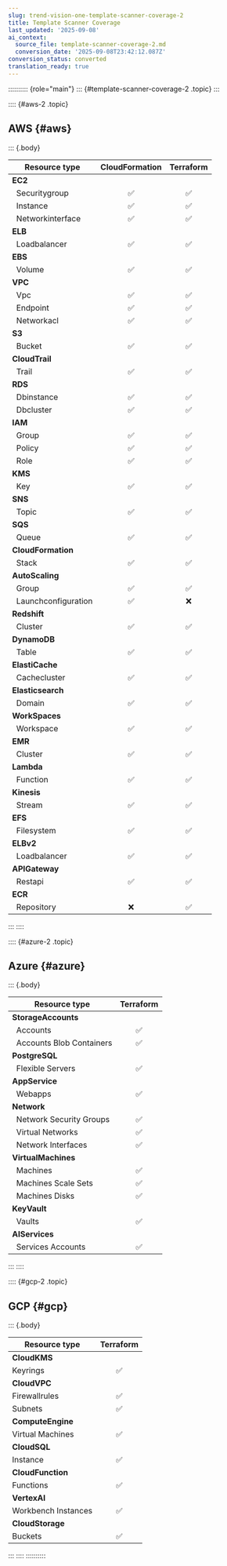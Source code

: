 ```yaml
---
slug: trend-vision-one-template-scanner-coverage-2
title: Template Scanner Coverage
last_updated: '2025-09-08'
ai_context:
  source_file: template-scanner-coverage-2.md
  conversion_date: '2025-09-08T23:42:12.087Z'
conversion_status: converted
translation_ready: true
---
```


:::::::::: {role="main"}
::: {#template-scanner-coverage-2 .topic}
:::

:::: {#aws-2 .topic}
## AWS {#aws}

::: {.body}

<table>
<thead>
<tr>
<th>Resource type</th>
<th style="text-align: center;">CloudFormation</th>
<th style="text-align: center;">Terraform</th>
</tr>
</thead>
<tbody>
<tr>
<td><strong>EC2</strong></td>
<td style="text-align: center;"></td>
<td style="text-align: center;"></td>
</tr>
<tr>
<td>  Securitygroup</td>
<td style="text-align: center;">✅</td>
<td style="text-align: center;">✅</td>
</tr>
<tr>
<td>  Instance</td>
<td style="text-align: center;">✅</td>
<td style="text-align: center;">✅</td>
</tr>
<tr>
<td>  Networkinterface</td>
<td style="text-align: center;">✅</td>
<td style="text-align: center;">✅</td>
</tr>
<tr>
<td><strong>ELB</strong></td>
<td style="text-align: center;"></td>
<td style="text-align: center;"></td>
</tr>
<tr>
<td>  Loadbalancer</td>
<td style="text-align: center;">✅</td>
<td style="text-align: center;">✅</td>
</tr>
<tr>
<td><strong>EBS</strong></td>
<td style="text-align: center;"></td>
<td style="text-align: center;"></td>
</tr>
<tr>
<td>  Volume</td>
<td style="text-align: center;">✅</td>
<td style="text-align: center;">✅</td>
</tr>
<tr>
<td><strong>VPC</strong></td>
<td style="text-align: center;"></td>
<td style="text-align: center;"></td>
</tr>
<tr>
<td>  Vpc</td>
<td style="text-align: center;">✅</td>
<td style="text-align: center;">✅</td>
</tr>
<tr>
<td>  Endpoint</td>
<td style="text-align: center;">✅</td>
<td style="text-align: center;">✅</td>
</tr>
<tr>
<td>  Networkacl</td>
<td style="text-align: center;">✅</td>
<td style="text-align: center;">✅</td>
</tr>
<tr>
<td><strong>S3</strong></td>
<td style="text-align: center;"></td>
<td style="text-align: center;"></td>
</tr>
<tr>
<td>  Bucket</td>
<td style="text-align: center;">✅</td>
<td style="text-align: center;">✅</td>
</tr>
<tr>
<td><strong>CloudTrail</strong></td>
<td style="text-align: center;"></td>
<td style="text-align: center;"></td>
</tr>
<tr>
<td>  Trail</td>
<td style="text-align: center;">✅</td>
<td style="text-align: center;">✅</td>
</tr>
<tr>
<td><strong>RDS</strong></td>
<td style="text-align: center;"></td>
<td style="text-align: center;"></td>
</tr>
<tr>
<td>  Dbinstance</td>
<td style="text-align: center;">✅</td>
<td style="text-align: center;">✅</td>
</tr>
<tr>
<td>  Dbcluster</td>
<td style="text-align: center;">✅</td>
<td style="text-align: center;">✅</td>
</tr>
<tr>
<td><strong>IAM</strong></td>
<td style="text-align: center;"></td>
<td style="text-align: center;"></td>
</tr>
<tr>
<td>  Group</td>
<td style="text-align: center;">✅</td>
<td style="text-align: center;">✅</td>
</tr>
<tr>
<td>  Policy</td>
<td style="text-align: center;">✅</td>
<td style="text-align: center;">✅</td>
</tr>
<tr>
<td>  Role</td>
<td style="text-align: center;">✅</td>
<td style="text-align: center;">✅</td>
</tr>
<tr>
<td><strong>KMS</strong></td>
<td style="text-align: center;"></td>
<td style="text-align: center;"></td>
</tr>
<tr>
<td>  Key</td>
<td style="text-align: center;">✅</td>
<td style="text-align: center;">✅</td>
</tr>
<tr>
<td><strong>SNS</strong></td>
<td style="text-align: center;"></td>
<td style="text-align: center;"></td>
</tr>
<tr>
<td>  Topic</td>
<td style="text-align: center;">✅</td>
<td style="text-align: center;">✅</td>
</tr>
<tr>
<td><strong>SQS</strong></td>
<td style="text-align: center;"></td>
<td style="text-align: center;"></td>
</tr>
<tr>
<td>  Queue</td>
<td style="text-align: center;">✅</td>
<td style="text-align: center;">✅</td>
</tr>
<tr>
<td><strong>CloudFormation</strong></td>
<td style="text-align: center;"></td>
<td style="text-align: center;"></td>
</tr>
<tr>
<td>  Stack</td>
<td style="text-align: center;">✅</td>
<td style="text-align: center;">✅</td>
</tr>
<tr>
<td><strong>AutoScaling</strong></td>
<td style="text-align: center;"></td>
<td style="text-align: center;"></td>
</tr>
<tr>
<td>  Group</td>
<td style="text-align: center;">✅</td>
<td style="text-align: center;">✅</td>
</tr>
<tr>
<td>  Launchconfiguration</td>
<td style="text-align: center;">✅</td>
<td style="text-align: center;">❌</td>
</tr>
<tr>
<td><strong>Redshift</strong></td>
<td style="text-align: center;"></td>
<td style="text-align: center;"></td>
</tr>
<tr>
<td>  Cluster</td>
<td style="text-align: center;">✅</td>
<td style="text-align: center;">✅</td>
</tr>
<tr>
<td><strong>DynamoDB</strong></td>
<td style="text-align: center;"></td>
<td style="text-align: center;"></td>
</tr>
<tr>
<td>  Table</td>
<td style="text-align: center;">✅</td>
<td style="text-align: center;">✅</td>
</tr>
<tr>
<td><strong>ElastiCache</strong></td>
<td style="text-align: center;"></td>
<td style="text-align: center;"></td>
</tr>
<tr>
<td>  Cachecluster</td>
<td style="text-align: center;">✅</td>
<td style="text-align: center;">✅</td>
</tr>
<tr>
<td><strong>Elasticsearch</strong></td>
<td style="text-align: center;"></td>
<td style="text-align: center;"></td>
</tr>
<tr>
<td>  Domain</td>
<td style="text-align: center;">✅</td>
<td style="text-align: center;">✅</td>
</tr>
<tr>
<td><strong>WorkSpaces</strong></td>
<td style="text-align: center;"></td>
<td style="text-align: center;"></td>
</tr>
<tr>
<td>  Workspace</td>
<td style="text-align: center;">✅</td>
<td style="text-align: center;">✅</td>
</tr>
<tr>
<td><strong>EMR</strong></td>
<td style="text-align: center;"></td>
<td style="text-align: center;"></td>
</tr>
<tr>
<td>  Cluster</td>
<td style="text-align: center;">✅</td>
<td style="text-align: center;">✅</td>
</tr>
<tr>
<td><strong>Lambda</strong></td>
<td style="text-align: center;"></td>
<td style="text-align: center;"></td>
</tr>
<tr>
<td>  Function</td>
<td style="text-align: center;">✅</td>
<td style="text-align: center;">✅</td>
</tr>
<tr>
<td><strong>Kinesis</strong></td>
<td style="text-align: center;"></td>
<td style="text-align: center;"></td>
</tr>
<tr>
<td>  Stream</td>
<td style="text-align: center;">✅</td>
<td style="text-align: center;">✅</td>
</tr>
<tr>
<td><strong>EFS</strong></td>
<td style="text-align: center;"></td>
<td style="text-align: center;"></td>
</tr>
<tr>
<td>  Filesystem</td>
<td style="text-align: center;">✅</td>
<td style="text-align: center;">✅</td>
</tr>
<tr>
<td><strong>ELBv2</strong></td>
<td style="text-align: center;"></td>
<td style="text-align: center;"></td>
</tr>
<tr>
<td>  Loadbalancer</td>
<td style="text-align: center;">✅</td>
<td style="text-align: center;">✅</td>
</tr>
<tr>
<td><strong>APIGateway</strong></td>
<td style="text-align: center;"></td>
<td style="text-align: center;"></td>
</tr>
<tr>
<td>  Restapi</td>
<td style="text-align: center;">✅</td>
<td style="text-align: center;">✅</td>
</tr>
<tr>
<td><strong>ECR</strong></td>
<td style="text-align: center;"></td>
<td style="text-align: center;"></td>
</tr>
<tr>
<td>  Repository</td>
<td style="text-align: center;">❌</td>
<td style="text-align: center;">✅</td>
</tr>
</tbody>
</table>
:::
::::

:::: {#azure-2 .topic}
## Azure {#azure}

::: {.body}

<table>
<thead>
<tr>
<th>Resource type</th>
<th style="text-align: center;">Terraform</th>
</tr>
</thead>
<tbody>
<tr>
<td><strong>StorageAccounts</strong></td>
<td style="text-align: center;"></td>
</tr>
<tr>
<td>  Accounts</td>
<td style="text-align: center;">✅</td>
</tr>
<tr>
<td>  Accounts Blob Containers</td>
<td style="text-align: center;">✅</td>
</tr>
<tr>
<td><strong>PostgreSQL</strong></td>
<td style="text-align: center;"></td>
</tr>
<tr>
<td>  Flexible Servers</td>
<td style="text-align: center;">✅</td>
</tr>
<tr>
<td><strong>AppService</strong></td>
<td style="text-align: center;"></td>
</tr>
<tr>
<td>  Webapps</td>
<td style="text-align: center;">✅</td>
</tr>
<tr>
<td><strong>Network</strong></td>
<td style="text-align: center;"></td>
</tr>
<tr>
<td>  Network Security Groups</td>
<td style="text-align: center;">✅</td>
</tr>
<tr>
<td>  Virtual Networks</td>
<td style="text-align: center;">✅</td>
</tr>
<tr>
<td>  Network Interfaces</td>
<td style="text-align: center;">✅</td>
</tr>
<tr>
<td><strong>VirtualMachines</strong></td>
<td style="text-align: center;"></td>
</tr>
<tr>
<td>  Machines</td>
<td style="text-align: center;">✅</td>
</tr>
<tr>
<td>  Machines Scale Sets</td>
<td style="text-align: center;">✅</td>
</tr>
<tr>
<td>  Machines Disks</td>
<td style="text-align: center;">✅</td>
</tr>
<tr>
<td><strong>KeyVault</strong></td>
<td style="text-align: center;"></td>
</tr>
<tr>
<td>  Vaults</td>
<td style="text-align: center;">✅</td>
</tr>
<tr>
<td><strong>AIServices</strong></td>
<td style="text-align: center;"></td>
</tr>
<tr>
<td>  Services Accounts</td>
<td style="text-align: center;">✅</td>
</tr>
</tbody>
</table>
:::
::::

:::: {#gcp-2 .topic}
## GCP {#gcp}

::: {.body}

<table>
<thead>
<tr>
<th>Resource type</th>
<th style="text-align: center;">Terraform</th>
</tr>
</thead>
<tbody>
<tr>
<td><strong>CloudKMS</strong></td>
<td style="text-align: center;"></td>
</tr>
<tr>
<td>Keyrings</td>
<td style="text-align: center;">✅</td>
</tr>
<tr>
<td><strong>CloudVPC</strong></td>
<td style="text-align: center;"></td>
</tr>
<tr>
<td>Firewallrules</td>
<td style="text-align: center;">✅</td>
</tr>
<tr>
<td>Subnets</td>
<td style="text-align: center;">✅</td>
</tr>
<tr>
<td><strong>ComputeEngine</strong></td>
<td style="text-align: center;"></td>
</tr>
<tr>
<td>Virtual Machines</td>
<td style="text-align: center;">✅</td>
</tr>
<tr>
<td><strong>CloudSQL</strong></td>
<td style="text-align: center;"></td>
</tr>
<tr>
<td>Instance</td>
<td style="text-align: center;">✅</td>
</tr>
<tr>
<td><strong>CloudFunction</strong></td>
<td style="text-align: center;"></td>
</tr>
<tr>
<td>Functions</td>
<td style="text-align: center;">✅</td>
</tr>
<tr>
<td><strong>VertexAI</strong></td>
<td style="text-align: center;"></td>
</tr>
<tr>
<td>Workbench Instances</td>
<td style="text-align: center;">✅</td>
</tr>
<tr>
<td><strong>CloudStorage</strong></td>
<td style="text-align: center;"></td>
</tr>
<tr>
<td>Buckets</td>
<td style="text-align: center;">✅</td>
</tr>
</tbody>
</table>
:::
::::
::::::::::
